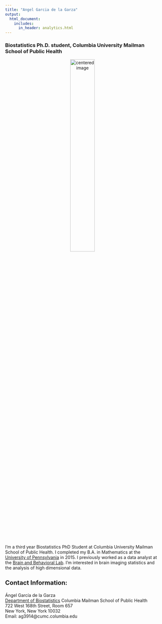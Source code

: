 ```yaml
---
title: "Angel Garcia de la Garza"
output:
  html_document:
    includes:
      in_header: analytics.html
---
```


<link rel="stylesheet" href="academicons.css"/>
<link rel="stylesheet" href="styles.css" type="text/css">

<h3> Biostatistics Ph.D. student, Columbia University Mailman School of Public Health </h3> 

<p style="text-align:center;">
<img src="images/angelgarciadelagarza_4.png" alt="centered image" style="width:40%"/>
</p>

<p>


I'm a third year Biostatistics PhD Student at Columbia University Mailman School of Public Health. I completed my B.A. in Mathematics at the [University of Pennsylvania](https://www.upenn.edu/) in 2015. I previously worked as a data analyst at the [Brain and Behavioral Lab](http://www.med.upenn.edu/bbl/). I'm interested in brain imaging statistics and the analysis of high dimensional data.

</p>


<h3 style="font-size:20px"> Contact Information:  </h3>
<p>
Ángel García de la Garza  
[Department of Biostatistics](https://www.mailman.columbia.edu/become-student/departments/biostatistics)
Columbia Mailman School of Public Health   
722 West 168th Street, Room 657  
New York, New York 10032  
Email: ag3914@cumc.columbia.edu
</p>
